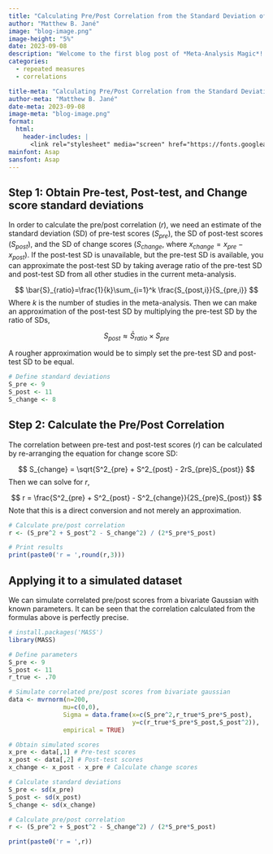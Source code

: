 ```yaml
---
title: "Calculating Pre/Post Correlation from the Standard Deviation of Change Scores"
author: "Matthew B. Jané"
image: "blog-image.png"
image-height: "5%"
date: 2023-09-08
description: "Welcome to the first blog post of *Meta-Analysis Magic*! In this post we will go over a couple of ways to directly calculate pre/post correlations from alternative statistics such as standard deviations of change scores. Pre/post correlations are necessary to obtain various types of effect sizes and standard errors such as the repeated measures variant of Cohen's $d$, also referred to as Cohen's $d_{rm}$."
categories:
  - repeated measures
  - correlations

title-meta: "Calculating Pre/Post Correlation from the Standard Deviation of Change Scores"
author-meta: "Matthew B. Jané"
date-meta: 2023-09-08
image-meta: "blog-image.png"
format:
  html:
    header-includes: |
      <link rel="stylesheet" media="screen" href="https://fonts.googleapis.com/css?family=Asap" type="text/css"/>
mainfont: Asap
sansfont: Asap
---
```


## Step 1: Obtain Pre-test, Post-test, and Change score standard deviations

In order to calculate the pre/post correlation ($r$), we need an estimate of the standard deviation (SD) of pre-test scores ($S_{pre}$), the SD of post-test scores ($S_{post}$), and the SD of change scores ($S_{change}$, where $x_{change}=x_{pre}-x_{post}$). If the post-test SD is unavailable, but the pre-test SD is available, you can approximate the post-test SD by taking average ratio of the pre-test SD and post-test SD from all other studies in the current meta-analysis.
 
$$
\bar{S}_{ratio}=\frac{1}{k}\sum_{i=1}^k \frac{S_{post,i}}{S_{pre,i}}
$$
Where $k$ is the number of studies in the meta-analysis. Then we can make an approximation of the post-test SD by multiplying the pre-test SD by the ratio of SDs,

$$
S_{post}\approx \bar{S}_{ratio}\times S_{pre}
$$

A rougher approximation would be to simply set the pre-test SD and post-test SD to be equal. 


```r
# Define standard deviations
S_pre <- 9
S_post <- 11
S_change <- 8
```

## Step 2: Calculate the Pre/Post Correlation

The correlation between pre-test and post-test scores ($r$) can be calculated by re-arranging the equation for change score SD:

$$
S_{change} = \sqrt{S^2_{pre} + S^2_{post} - 2rS_{pre}S_{post}}
$$
Then we can solve for $r$,

$$
r = \frac{S^2_{pre} + S^2_{post} - S^2_{change}}{2S_{pre}S_{post}}
$$
Note that this is a direct conversion and not merely an approximation.

```r
# Calculate pre/post correlation
r <- (S_pre^2 + S_post^2 - S_change^2) / (2*S_pre*S_post)

# Print results
print(paste0('r = ',round(r,3)))
```


## Applying it to a simulated dataset

We can simulate correlated pre/post scores from a bivariate Gaussian with known parameters. It can be seen that the correlation calculated from the formulas above is perfectly precise.

```r
# install.packages('MASS')
library(MASS)

# Define parameters
S_pre <- 9
S_post <- 11
r_true <- .70

# Simulate correlated pre/post scores from bivariate gaussian
data <- mvrnorm(n=200,
               mu=c(0,0),
               Sigma = data.frame(x=c(S_pre^2,r_true*S_pre*S_post),
                                  y=c(r_true*S_pre*S_post,S_post^2)),
               empirical = TRUE)

# Obtain simulated scores
x_pre <- data[,1] # Pre-test scores
x_post <- data[,2] # Post-test scores
x_change <- x_post - x_pre # Calculate change scores

# Calculate standard deviations
S_pre <- sd(x_pre)
S_post <- sd(x_post)
S_change <- sd(x_change)

# Calculate pre/post correlation
r <- (S_pre^2 + S_post^2 - S_change^2) / (2*S_pre*S_post)

print(paste0('r = ',r))
```







